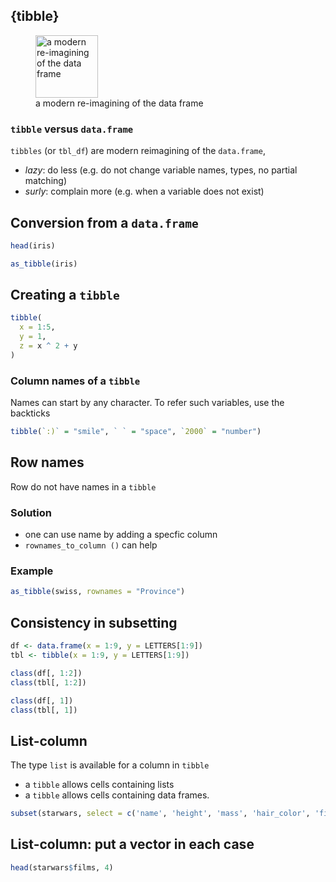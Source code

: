 ## {tibble}

![a modern re-imagining of the data frame](../Rmd_files/tidyverse/figs/hex-tibble.png){width="100px"}

### `tibble` versus `data.frame`

`tibbles` (or `tbl_df`) are modern reimagining of the `data.frame`, 

- _lazy_: do less (e.g. do not change variable names, types, no partial matching) 
- _surly_: complain more (e.g. when a variable does not exist)


## Conversion from a `data.frame`

```r
head(iris)
```

\pause

```r
as_tibble(iris)
```

##  Creating a `tibble`

```r
tibble(
  x = 1:5, 
  y = 1, 
  z = x ^ 2 + y
)
```

\pause

### Column names of a `tibble` {.allowframebreaks}

Names can start by any character. To refer such variables, use the backticks

```r
tibble(`:)` = "smile", ` ` = "space", `2000` = "number")
```

## Row names

Row do not have names in a `tibble`

### Solution
  - one can use name by adding a specfic column
  - `rownames_to_column ()` can help


### Example
```r
as_tibble(swiss, rownames = "Province")
```

## Consistency in subsetting

```r
df <- data.frame(x = 1:9, y = LETTERS[1:9])
tbl <- tibble(x = 1:9, y = LETTERS[1:9])
```

\pause

```r
class(df[, 1:2])
class(tbl[, 1:2])
```

\pause

```r
class(df[, 1])
class(tbl[, 1])
```


## List-column

The type `list` is available for a column in `tibble`

  - a `tibble` allows cells containing lists
  - a `tibble` allows cells containing data frames.

```r
subset(starwars, select = c('name', 'height', 'mass', 'hair_color', 'films', 'vehicles'))
```

## List-column: put a vector in each case

```r
head(starwars$films, 4)
```

